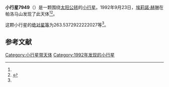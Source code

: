 {{Infobox planet
| bgcolour = #FFFFC0
| name = 7949
| symbol = 
| image = 
| caption = 
| discovery = yes
| discovery_ref = 
| discoverer = [[埃莉諾·赫琳|埃莉諾·赫琳]]
| discovery_site = [[帕洛马山|帕洛马山]] 
| discovered = 1992年9月23日
| designations = yes
| mp_name = 
| named_after = 
| alt_names = 1992 SU/ 1994 EP5
| mp_category = [[主带小行星|主带小行星]]
| orbit_ref = <ref name="a">[http://ssd.jpl.nasa.gov/sbdb.cgi?sstr=7949 7949] {{Wayback|url=http://ssd.jpl.nasa.gov/sbdb.cgi?sstr=7949 |date=20210721052533 }}，小行星數據庫瀏覽器（JPL Small-Body Database Browser）－[[美国国家航空航天局|美国国家航空航天局]]喷气推进实验室</ref>
| epoch = 2456400.5 (2013年4月18日更新)
| aphelion = {{convert|3.778964380933793|AU|km|3|abbr=on|lk=out}}
| perihelion = {{convert|2.158037700753235|AU|km|3|abbr=on}}
| semimajor = {{convert|2.968501040843514|AU|km|3|abbr=on}}
| eccentricity = 0.273021073
| period = 1868.117699 [[日|日]]<br />5.11[[儒略年|儒略年]]
| avg_speed = 
| inclination = 17.59706315633995
| asc_node = 176.4782802646112
| mean_anomaly = 
| arg_peri = 263.5372922222027
| satellites = 
| physical_characteristics = yes
| dimensions = 
| mass = 
| density = 
| surface_grav = 
| escape_velocity = 
| sidereal_day = 
| axial_tilt = 
| pole_ecliptic_lat = 
| pole_ecliptic_lon = 
| albedo = 
| temperatures= 
| temp_name1 = 
| mean_temp_1 = 
| max_temp_1 = 
| temp_name2 = 
| max_temp_2 = 
| spectral_type = 
| abs_magnitude = 263.5372922222027
}}

'''小行星7949'''（{{lang-en|7949}}）是一颗围绕[[太阳|太阳]][[公转|公转]]的[[小行星|小行星]]。1992年9月23日，[[埃莉諾·赫琳|埃莉諾·赫琳]]在帕洛马山发现了此天体<ref name="a" /><ref>{{cite news|title=小行星列表|url=http://cfa-www.harvard.edu/iau/lists/NumberedMPs.txt|accessdate=2013-07-08|newspaper=哈佛大学|archive-date=2008-05-17|archive-url=https://web.archive.org/web/20080517010638/http://cfa-www.harvard.edu/iau/lists/NumberedMPs.txt|dead-url=no}}</ref>。

这颗小行星的[[绝对星等|绝对星等]]为263.5372922222027等<ref name="a" />。

==参考文献==
{{reflist}}
{{Minor Planet Number|[[小行星7948|小行星7948]]|[[小行星7950|小行星7950]]}}

{{小天体}}

[[Category:小行星带天体|Category:小行星带天体]]
[[Category:1992年发现的小行星|Category:1992年发现的小行星]]

{{asteroid-stub}}